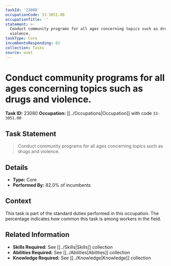 ```yaml
---
taskId: '23080'
occupationCode: 33-3051.00
occupationTitle: ''
statement: >-
  Conduct community programs for all ages concerning topics such as drugs and
  violence.
taskType: Core
incumbentsResponding: 82
collection: Tasks
source: onet
---
```

# Conduct community programs for all ages concerning topics such as drugs and violence.

**Task ID:** 23080
**Occupation:** [[../Occupations|Occupation]] with code `33-3051.00`

## Task Statement

> Conduct community programs for all ages concerning topics such as drugs and violence.

## Details

- **Type:** Core
- **Performed By:** 82.0% of incumbents

## Context

This task is part of the standard duties performed in this occupation. The percentage indicates how common this task is among workers in the field.

## Related Information

- **Skills Required:** See [[../Skills|Skills]] collection
- **Abilities Required:** See [[../Abilities|Abilities]] collection
- **Knowledge Required:** See [[../Knowledge|Knowledge]] collection
